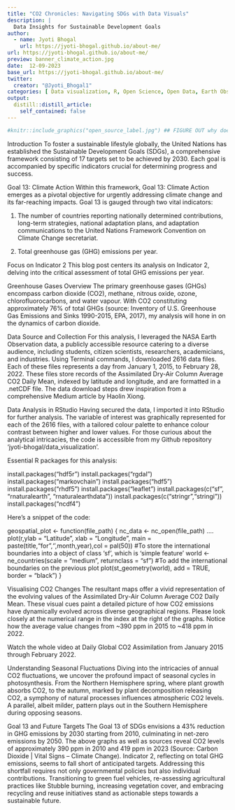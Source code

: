 ```yaml
---
title: "CO2 Chronicles: Navigating SDGs with Data Visuals"
description: |
  Data Insights for Sustainable Development Goals
author:
  - name: Jyoti Bhogal
    url: https://jyoti-bhogal.github.io/about-me/
url: https://jyoti-bhogal.github.io/about-me/
preview: banner_climate_action.jpg
date:  12-09-2023
base_url: https://jyoti-bhogal.github.io/about-me/
twitter:
  creator: "@Jyoti_Bhogal1"
categories: [ Data visualization, R, Open Science, Open Data, Earth Observation Data, NASA, Geospatial, Maps, Sustainable Development Goal, Climate Action] 
output:
  distill::distill_article:
    self_contained: false
---
```


```r
#knitr::include_graphics("open_source_label.jpg") ## FIGURE OUT why does this give error
```
 
 Introduction
To foster a sustainable lifestyle globally, the United Nations has established the Sustainable Development Goals (SDGs), a comprehensive framework consisting of 17 targets set to be achieved by 2030. Each goal is accompanied by specific indicators crucial for determining progress and success.

Goal 13: Climate Action
Within this framework, Goal 13: Climate Action emerges as a pivotal objective for urgently addressing climate change and its far-reaching impacts. Goal 13 is gauged through two vital indicators:

1. The number of countries reporting nationally determined contributions, long-term strategies, national adaptation plans, and adaptation communications to the United Nations Framework Convention on Climate Change secretariat.

2. Total greenhouse gas (GHG) emissions per year.

Focus on Indicator 2
This blog post centers its analysis on Indicator 2, delving into the critical assessment of total GHG emissions per year.

Greenhouse Gases Overview
The primary greenhouse gases (GHGs) encompass carbon dioxide (CO2), methane, nitrous oxide, ozone, chlorofluorocarbons, and water vapour. With CO2 constituting approximately 76% of total GHGs (source: Inventory of U.S. Greenhouse Gas Emissions and Sinks 1990-2015, EPA, 2017), my analysis will hone in on the dynamics of carbon dioxide.

Data Source and Collection
For this analysis, I leveraged the NASA Earth Observation data, a publicly accessible resource catering to a diverse audience, including students, citizen scientists, researchers, academicians, and industries. Using Terminal commands, I downloaded 2616 data files. Each of these files represents a day from January 1, 2015, to February 28, 2022. These files store records of the Assimilated Dry-Air Column Average CO2 Daily Mean, indexed by latitude and longitude, and are formatted in a .netCDF file. The data download steps drew inspiration from a comprehensive Medium article by Haolin Xiong.

Data Analysis in RStudio
Having secured the data, I imported it into RStudio for further analysis. The variable of interest was graphically represented for each of the 2616 files, with a tailored colour palette to enhance colour contrast between higher and lower values. For those curious about the analytical intricacies, the code is accessible from my Github repository ‘jyoti-bhogal/data_visualization’.

Essential R packages for this analysis:

install.packages("hdf5r")
install.packages("rgdal")
install.packages("markovchain")
install.packages("hdf5")
install.packages("rhdf5")
install.packages("leaflet")
install.packages(c("sf", "rnaturalearth", "rnaturalearthdata")) install.packages(c("stringr","stringi"))
install.packages("ncdf4")

Here's a snippet of the code:

geospatial_plot <- function(file_path) {
nc_data <- nc_open(file_path)
....
plot(r,ylab = "Latitude", xlab = "Longitude", main = paste(title,"for",'\n',month,year),col = pal(50))
#To store the international boundaries into a object of class 'sf', which is 'simple feature'
world <- ne_countries(scale = "medium", returnclass = "sf")
#To add the international boundaries on the previous plot
plot(st_geometry(world), add = TRUE, border = "black")
}

Visualising CO2 Changes
The resultant maps offer a vivid representation of the evolving values of the Assimilated Dry-Air Column Average CO2 Daily Mean. These visual cues paint a detailed picture of how CO2 emissions have dynamically evolved across diverse geographical regions. Please look closely at the numerical range in the index at the right of the graphs. Notice how the average value changes from ~390 ppm in 2015 to ~418 ppm in 2022.





Watch the whole video at Daily Global CO2 Assimilation from January 2015 through February 2022.

Understanding Seasonal Fluctuations
Diving into the intricacies of annual CO2 fluctuations, we uncover the profound impact of seasonal cycles in photosynthesis. From the Northern Hemisphere spring, where plant growth absorbs CO2, to the autumn, marked by plant decomposition releasing CO2, a symphony of natural processes influences atmospheric CO2 levels. A parallel, albeit milder, pattern plays out in the Southern Hemisphere during opposing seasons.

Goal 13 and Future Targets
The Goal 13 of SDGs envisions a 43% reduction in GHG emissions by 2030 starting from 2010, culminating in net-zero emissions by 2050. The above graphs as well as sources reveal CO2 levels of approximately 390 ppm in 2010 and 419 ppm in 2023 (Source: Carbon Dioxide | Vital Signs – Climate Change). Indicator 2, reflecting on total GHG emissions, seems to fall short of anticipated targets. Addressing this shortfall requires not only governmental policies but also individual contributions. Transitioning to green fuel vehicles, re-assessing agricultural practices like Stubble burning, increasing vegetation cover, and embracing recycling and reuse initiatives stand as actionable steps towards a sustainable future.
 